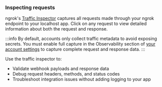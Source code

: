 ### Inspecting requests

ngrok's [Traffic Inspector](https://dashboard.ngrok.com/traffic-inspector) captures all requests made through your ngrok endpoint to your localhost app.
Click on any request to view detailed information about both the request and response.

:::info
By default, accounts only collect traffic metadata to avoid exposing secrets.
You must enable full capture in the Observability section of [your account settings](https://dashboard.ngrok.com/settings) to capture complete request and response data.
:::

Use the traffic inspector to:

- Validate webhook payloads and response data
- Debug request headers, methods, and status codes
- Troubleshoot integration issues without adding logging to your app

